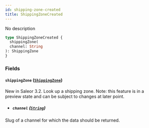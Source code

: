 ```yaml
---
id: shipping-zone-created
title: ShippingZoneCreated
---
```



No description

```graphql
type ShippingZoneCreated {
  shippingZone(
  channel: String
): ShippingZone
}
```


### Fields

#### `shippingZone` ([`ShippingZone`](../../../developer/api-reference/objects/shipping-zone))

New in Saleor 3.2. Look up a shipping zone. Note: this feature is in a preview state and can be subject to changes at later point.
- ##### `channel` ([`String`](../../../developer/api-reference/scalars/string))

Slug of a channel for which the data should be returned.




